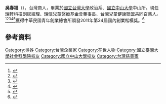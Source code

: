 {{Infobox_officeholder
| name = 吳春福
| english_name = Frank Wu
| image name =
| width =
| now = 企業家
| period =
| Sex = 男
| nationality = {{ROC}}
| Native place = 
| date of birth =
| party =
| place of birth = {{TWN}}
| spouse = 陳淑姿
| relatives = 吳春發（兄）<ref>{{cite news |author1=林欣靜 |title=稱霸北美的電視王國 |url=https://www.taiwan-panorama.com/Articles/Details?Guid=28704276-01b4-4e95-b49c-863c5aae154f |accessdate=2022-01-27 |work=台灣光華雜誌 |date=2012-05 |language=zh-hant |archive-date=2022-01-27 |archive-url=https://web.archive.org/web/20220127141115/https://www.taiwan-panorama.com/Articles/Details?Guid=28704276-01b4-4e95-b49c-863c5aae154f |dead-url=no }}</ref>
| educate =
*[[國立臺灣大學|國立臺灣大學]]政治系（1982）
*[[國立中山大學|國立中山大學]]中山所（1985）
| past =
*[[瑞軒科技|瑞軒科技]]股份有限公司副總經理
*財團法人[[瑞信兒童醫療基金會|瑞信兒童醫療基金會]]董事長
}}
'''吳春福'''（{{lang-en|Frank Wu}}），台灣商人，畢業於[[國立台灣大學|國立台灣大學]]政治系、[[國立中山大學|國立中山大學]]中山所。現任[[瑞軒科技|瑞軒科技]]副總經理、[[瑞信兒童醫療基金會|瑞信兒童醫療基金會]]董事長、[[台灣兒童健康聯盟|台灣兒童健康聯盟]]共同召集人。<ref>{{cite news |author1=潘智義 |title=吳春福：連網電視將崛起 |url=https://www.taiwannews.com.tw/ch/news/1530098 |accessdate=2022-01-27 |work=台灣英文新聞 |agency=中央通訊社 |date=2011-03-02 |language=zh-hant |archive-date=2022-01-27 |archive-url=https://web.archive.org/web/20220127142810/https://www.taiwannews.com.tw/ch/news/1530098 |dead-url=no }}</ref><ref>{{cite news |author1=蔡怡真 |title=＜勇闖生醫3＞切膚之痛 大老闆想當兒童的守護神 |url=https://tw.appledaily.com/nextmag/20190131/LGMYDD5X2NFE4WNKS7JBCUCHNA/ |accessdate=2022-01-27 |work=蘋果日報 |publisher=香港商壹傳媒出版有限公司台灣分公司 |date=2019-01-31 |language=zh-hant |archive-date=2022-01-28 |archive-url=https://web.archive.org/web/20220128090647/https://tw.appledaily.com/nextmag/20190131/LGMYDD5X2NFE4WNKS7JBCUCHNA/ |dead-url=no }}</ref><ref>{{cite news |author1=蔡怡真 |title=＜勇闖生醫2＞投資新創產業　科技大天使給夢想 |url=https://tw.nextmgz.com/realtimenews/news/460796 |accessdate=2022-01-27 |work=壹週刊 |date=2019-01-31 |language=zh-hant |archive-date=2022-01-27 |archive-url=https://web.archive.org/web/20220127141504/https://tw.nextmgz.com/realtimenews/news/460796 |dead-url=no }}</ref><ref>{{Cite news|url=http://m.commonhealth.com.tw/article/article.action?nid=66065 |title=一個人的影響力，可以改變世界 |accessdate=2015-08-26 |archive-date=2016-03-04 |archive-url=https://web.archive.org/web/20160304213221/http://m.commonhealth.com.tw/article/article.action?nid=66065 |dead-url=no }}</ref><ref>{{Cite news|url=http://news.ltn.com.tw/news/life/paper/384780 |title=苦兒罹癌 科技老總化身兒童天使 |accessdate=2015-08-26 |archive-date=2016-03-04 |archive-url=https://web.archive.org/web/20160304220014/http://news.ltn.com.tw/news/life/paper/384780 |dead-url=no }}</ref>獲得中華民國青年創業總會所頒發2011年第34屆國內創業楷模獎。<ref>{{Cite news|url=http://edn.udn.com/article/print.jsp?aid=463193&cid=16 |title=創業楷模名單揭曉 蕭萬長明頒獎|work=聯合新聞網}}</ref>

==參考資料==
{{reflist|2}}

[[Category:吳姓|Category:吳姓]]
[[Category:台灣企業家|Category:台灣企業家]]
[[Category:在世人物|Category:在世人物]]
[[Category:國立臺灣大學社會科學院校友|Category:國立臺灣大學社會科學院校友]]
[[Category:國立中山大學校友|Category:國立中山大學校友]]
[[Category:台灣慈善家|Category:台灣慈善家]]